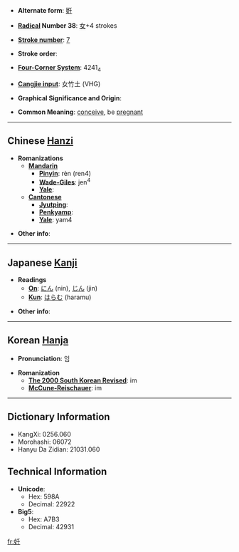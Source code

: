 * '''Alternate form''': [[姙]]

* '''[[Wiktionary:Chinese radical index| Radical]] Number 38''': [[Wiktionary:Chinese radical index 女|女]]+4 strokes

* '''[[Wiktionary:Chinese total strokes index|Stroke number]]''': [[Wiktionary:Chinese total strokes index 7|7]]

* '''Stroke order''': 

* '''[[Wiktionary:Chinese four corner index|Four-Corner System]]''': 4241<sub>4</sub>

* '''[[Wiktionary:Chinese Cangjie index|Cangjie input]]''': 女竹土 (VHG)

* '''Graphical Significance and Origin''': 

* '''Common Meaning''': [[conceive]], be [[pregnant]]

----

== Chinese [[Hanzi]] ==

* '''Romanizations'''
** '''[[Mandarin]]'''
*** '''[[Pinyin]]''': rèn (ren4)
*** '''[[Wade-Giles]]''': jen<sup>4</sup>
*** '''[[Yale]]''': 
** '''[[Cantonese]]'''
*** '''[[Jyutping]]''':
*** '''[[Penkyamp]]''': 
*** '''[[Yale]]''': yam4

* '''Other info''': 

----

== Japanese [[Kanji]] ==

* '''Readings'''
** '''[[On]]''': [[にん]] (nin), [[じん]] (jin)
** '''[[Kun]]''': [[はらむ]] (haramu)

* '''Other info''':  

----

== Korean [[Hanja]] ==

* '''Pronunciation''': 임

* '''Romanization'''
** '''[[The 2000 South Korean Revised Romanization|The 2000 South Korean Revised]]''': im
** '''[[McCune-Reischauer]]''': im

----

== Dictionary Information ==

* KangXi: 0256.060
* Morohashi: 06072
* Hanyu Da Zidian: 21031.060

== Technical Information ==

* '''Unicode''':
** Hex: 598A
** Decimal: 22922
* '''Big5''':
** Hex: A7B3
** Decimal: 42931

[[fr:妊]]